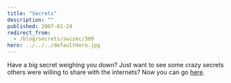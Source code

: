 ```yaml
---
title: "Secrets"
description: ""
published: 2007-01-24
redirect_from:
  - /blog/secrets/swizec/309
hero: ../../../defaultHero.jpg
---
```


Have a big secret weighing you down? Just want to see some crazy secrets others were willing to share with the internets? Now you can go [here](http://postsecret.blogspot.com/).
